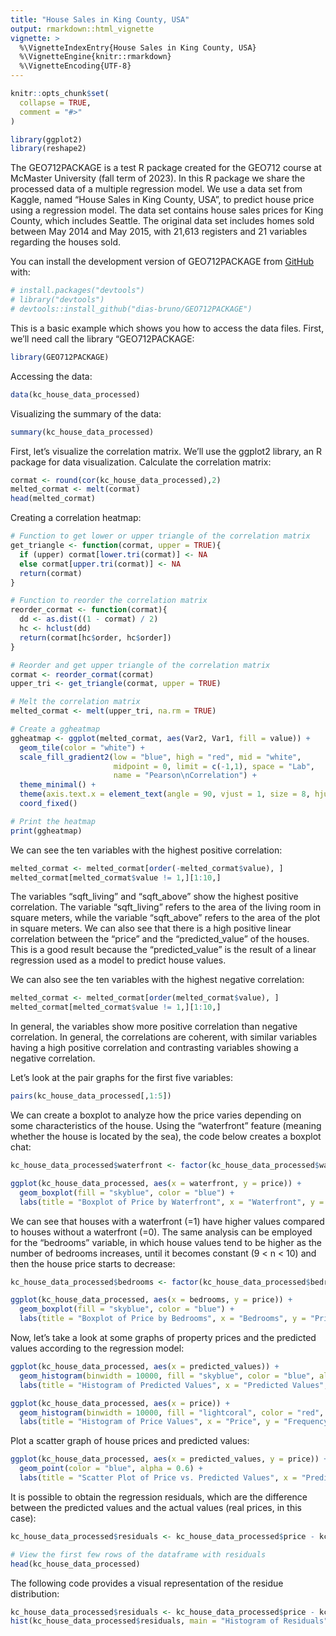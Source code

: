 ```yaml
---
title: "House Sales in King County, USA"
output: rmarkdown::html_vignette
vignette: >
  %\VignetteIndexEntry{House Sales in King County, USA}
  %\VignetteEngine{knitr::rmarkdown}
  %\VignetteEncoding{UTF-8}
---
```



```r
knitr::opts_chunk$set(
  collapse = TRUE,
  comment = "#>"
)

library(ggplot2)
library(reshape2)
```


The GEO712PACKAGE is a test R package created for the GEO712 course at McMaster University (fall term of 2023). In this R package we share the processed data of a multiple regression model. We use a data set from Kaggle, named "House Sales in King County, USA", to predict house price using a regression model. The data set contains house sales prices for King County, which includes Seattle. The original data set includes homes sold between May 2014 and May 2015, with 21,613 registers and 21 variables regarding the houses sold.

You can install the development version of GEO712PACKAGE from [GitHub](https://github.com/) with:

```r
# install.packages("devtools")
# library("devtools")
# devtools::install_github("dias-bruno/GEO712PACKAGE")
```

This is a basic example which shows you how to access the data files. First, we'll need call the library "GEO712PACKAGE:
```r
library(GEO712PACKAGE)
```

Accessing the data: 
```r
data(kc_house_data_processed)
```

Visualizing the summary of the data:
```r
summary(kc_house_data_processed)
```

First, let's visualize the correlation matrix. We'll use the ggplot2 library, an R package for data visualization. Calculate the correlation matrix:
```r
cormat <- round(cor(kc_house_data_processed),2)
melted_cormat <- melt(cormat)
head(melted_cormat)
```

Creating a correlation heatmap:
```r
# Function to get lower or upper triangle of the correlation matrix
get_triangle <- function(cormat, upper = TRUE){
  if (upper) cormat[lower.tri(cormat)] <- NA
  else cormat[upper.tri(cormat)] <- NA
  return(cormat)
}

# Function to reorder the correlation matrix
reorder_cormat <- function(cormat){
  dd <- as.dist((1 - cormat) / 2)
  hc <- hclust(dd)
  return(cormat[hc$order, hc$order])
}

# Reorder and get upper triangle of the correlation matrix
cormat <- reorder_cormat(cormat)
upper_tri <- get_triangle(cormat, upper = TRUE)

# Melt the correlation matrix
melted_cormat <- melt(upper_tri, na.rm = TRUE)

# Create a ggheatmap
ggheatmap <- ggplot(melted_cormat, aes(Var2, Var1, fill = value)) +
  geom_tile(color = "white") +
  scale_fill_gradient2(low = "blue", high = "red", mid = "white", 
                       midpoint = 0, limit = c(-1,1), space = "Lab", 
                       name = "Pearson\nCorrelation") +
  theme_minimal() +
  theme(axis.text.x = element_text(angle = 90, vjust = 1, size = 8, hjust = 1)) +
  coord_fixed()

# Print the heatmap
print(ggheatmap)

```

We can see the ten variables with the highest positive correlation:
```r
melted_cormat <- melted_cormat[order(-melted_cormat$value), ]
melted_cormat[melted_cormat$value != 1,][1:10,]
```
The variables "sqft_living" and "sqft_above" show the highest positive correlation. The variable "sqft_living" refers to the area of the living room in square meters, while the variable "sqft_above" refers to the area of the plot in square meters. We can also see that there is a high positive linear correlation between the "price" and the "predicted_value" of the houses. This is a good result because the "predicted_value" is the result of a linear regression used as a model to predict house values. 

We can also see the ten variables with the highest negative correlation:
```r
melted_cormat <- melted_cormat[order(melted_cormat$value), ]
melted_cormat[melted_cormat$value != 1,][1:10,]
```

In general, the variables show more positive correlation than negative correlation. In general, the correlations are coherent, with similar variables having a high positive correlation and contrasting variables showing a negative correlation.

Let's look at the pair graphs for the first five variables: 
```r
pairs(kc_house_data_processed[,1:5])
```
We can create a boxplot to analyze how the price varies depending on some characteristics of the house. Using the "waterfront" feature (meaning whether the house is located by the sea), the code below creates a boxplot chat: 
```r
kc_house_data_processed$waterfront <- factor(kc_house_data_processed$waterfront)

ggplot(kc_house_data_processed, aes(x = waterfront, y = price)) +
  geom_boxplot(fill = "skyblue", color = "blue") +
  labs(title = "Boxplot of Price by Waterfront", x = "Waterfront", y = "Price")
```
We can see that houses with a waterfront (=1) have higher values compared to houses without a waterfront (=0). The same analysis can be employed for the "bedrooms" variable, in which house values tend to be higher as the number of bedrooms increases, until it becomes constant (9 < n < 10) and then the house price starts to decrease: 
```r
kc_house_data_processed$bedrooms <- factor(kc_house_data_processed$bedrooms)

ggplot(kc_house_data_processed, aes(x = bedrooms, y = price)) +
  geom_boxplot(fill = "skyblue", color = "blue") +
  labs(title = "Boxplot of Price by Bedrooms", x = "Bedrooms", y = "Price")
```

Now, let's take a look at some graphs of property prices and the predicted values according to the regression model:
```r
ggplot(kc_house_data_processed, aes(x = predicted_values)) +
  geom_histogram(binwidth = 10000, fill = "skyblue", color = "blue", alpha = 0.7) +
  labs(title = "Histogram of Predicted Values", x = "Predicted Values", y = "Frequency")

ggplot(kc_house_data_processed, aes(x = price)) +
  geom_histogram(binwidth = 10000, fill = "lightcoral", color = "red", alpha = 0.7) +
  labs(title = "Histogram of Price Values", x = "Price", y = "Frequency")

```
Plot a scatter graph of house prices and predicted values:
```r
ggplot(kc_house_data_processed, aes(x = predicted_values, y = price)) +
  geom_point(color = "blue", alpha = 0.6) +
  labs(title = "Scatter Plot of Price vs. Predicted Values", x = "Predicted Values", y = "Price")
```

It is possible to obtain the regression residuals, which are the difference between the predicted values and the actual values (real prices, in this case):
```r
kc_house_data_processed$residuals <- kc_house_data_processed$price - kc_house_data_processed$predicted_values

# View the first few rows of the dataframe with residuals
head(kc_house_data_processed)
```
The following code provides a visual representation of the residue distribution:
```r
kc_house_data_processed$residuals <- kc_house_data_processed$price - kc_house_data_processed$predicted_values
hist(kc_house_data_processed$residuals, main = "Histogram of Residuals", xlab = "Residuals")
```

